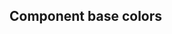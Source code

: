 
<Meta title="Colors/Colors" />

## Component base colors

<ColorPalette>
    <ColorItem
        title="Primary"
        subtitle="Brand green"
        colors={{ light: '#5ed4a5', main: '#2ba172', dark: '#207955' }}
    />
    <ColorItem
        title="Secondary"
        subtitle="Brand gray"
        colors={{ light: '#cccccc', main: '#b3b3b3', dark: '#595959' }}
    />
    <ColorItem
        title="Info"
        subtitle="Brand purple"
        colors={{ light: '#9763f6', main: '#8e56f5', dark: '#6e26f2' }}
    />
    <ColorItem
        title="Warning"
        subtitle="Brand orange"
        colors={{ light: '#ffcc99', main: '#ffb366', dark: '#ff9933' }}
    />
    <ColorItem
        title="Error"
        subtitle="Brand Red"
        colors={{ light: '#fca5a5', main: '#fb8383', dark: '#c50707' }}
    />
    <ColorItem
        title="Success"
        subtitle="Emerald Green"
        colors={{ light: '#71c174', main: '#3ea843', dark: '#2e7d32' }}
    />
</ColorPalette>
